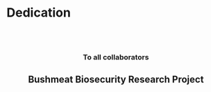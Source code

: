 # Dedication {-}

<br>
<br>

<h3><center>To all collaborators</h3></center> 
<h2><center>Bushmeat Biosecurity Research Project</h2></center>
<!-- ![](img/bbrp.png) -->